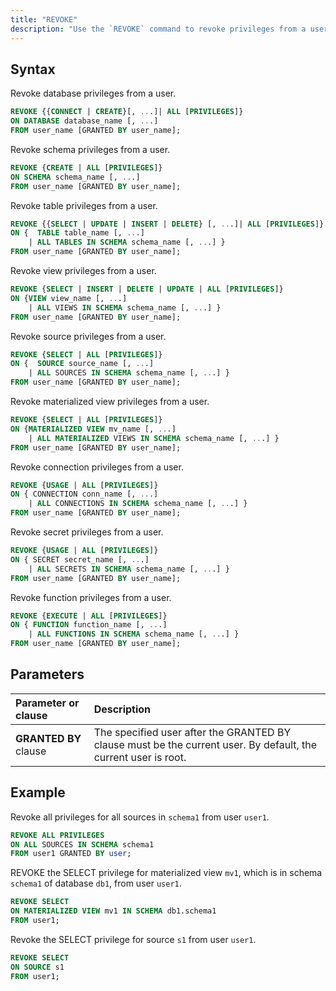```yaml
---
title: "REVOKE"
description: "Use the `REVOKE` command to revoke privileges from a user."
---
```


## Syntax

Revoke database privileges from a user.

```sql
REVOKE {{CONNECT | CREATE}[, ...]| ALL [PRIVILEGES]}
ON DATABASE database_name [, ...]
FROM user_name [GRANTED BY user_name];
```

Revoke schema privileges from a user.

```sql
REVOKE {CREATE | ALL [PRIVILEGES]}
ON SCHEMA schema_name [, ...]
FROM user_name [GRANTED BY user_name];
```

Revoke table privileges from a user.

```sql
REVOKE {{SELECT | UPDATE | INSERT | DELETE} [, ...]| ALL [PRIVILEGES]}
ON {  TABLE table_name [, ...]
    | ALL TABLES IN SCHEMA schema_name [, ...] }
FROM user_name [GRANTED BY user_name];
```

Revoke view privileges from a user.

```sql
REVOKE {SELECT | INSERT | DELETE | UPDATE | ALL [PRIVILEGES]}
ON {VIEW view_name [, ...]
    | ALL VIEWS IN SCHEMA schema_name [, ...] }
FROM user_name [GRANTED BY user_name];
```

Revoke source privileges from a user.

```sql
REVOKE {SELECT | ALL [PRIVILEGES]}
ON {  SOURCE source_name [, ...]
    | ALL SOURCES IN SCHEMA schema_name [, ...] }
FROM user_name [GRANTED BY user_name];
```

Revoke materialized view privileges from a user.

```sql
REVOKE {SELECT | ALL [PRIVILEGES]}
ON {MATERIALIZED VIEW mv_name [, ...]
    | ALL MATERIALIZED VIEWS IN SCHEMA schema_name [, ...] }
FROM user_name [GRANTED BY user_name];
```

Revoke connection privileges from a user.

```sql
REVOKE {USAGE | ALL [PRIVILEGES]}
ON { CONNECTION conn_name [, ...]
    | ALL CONNECTIONS IN SCHEMA schema_name [, ...] }
FROM user_name [GRANTED BY user_name];
```

Revoke secret privileges from a user.

```sql
REVOKE {USAGE | ALL [PRIVILEGES]}
ON { SECRET secret_name [, ...]
    | ALL SECRETS IN SCHEMA schema_name [, ...] }
FROM user_name [GRANTED BY user_name];
```

Revoke function privileges from a user.

```sql
REVOKE {EXECUTE | ALL [PRIVILEGES]}
ON { FUNCTION function_name [, ...]
    | ALL FUNCTIONS IN SCHEMA schema_name [, ...] }
FROM user_name [GRANTED BY user_name];
```


## Parameters

| Parameter or clause   | Description                                                                                                    |
| :-------------------- | :------------------------------------------------------------------------------------------------------------- |
| **GRANTED BY** clause | The specified user after the GRANTED BY clause must be the current user. By default, the current user is root. |

## Example

Revoke all privileges for all sources in `schema1` from user `user1`.

```sql
REVOKE ALL PRIVILEGES
ON ALL SOURCES IN SCHEMA schema1
FROM user1 GRANTED BY user;
```

REVOKE the SELECT privilege for materialized view `mv1`, which is in schema `schema1` of database `db1`, from user `user1`.

```sql
REVOKE SELECT
ON MATERIALIZED VIEW mv1 IN SCHEMA db1.schema1
FROM user1;
```

Revoke the SELECT privilege for source `s1` from user `user1`.

```sql
REVOKE SELECT
ON SOURCE s1
FROM user1;
```
